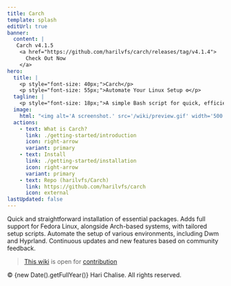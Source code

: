 ```yaml
---
title: Carch 
template: splash
editUrl: true 
banner:
  content: |
   Carch v4.1.5 
    <a href="https://github.com/harilvfs/carch/releases/tag/v4.1.4">
      Check Out Now
    </a>
hero:
  title: |
    <p style="font-size: 40px;">Carch</p>
    <p style="font-size: 55px;">Automate Your Linux Setup ⚙️</p>
  tagline: |
    <p style="font-size: 18px;">A simple Bash script for quick, efficient, and preconfigured Linux system setup (Arch & Fedora) 🧩</p>
  image:
    html: "<img alt='A screenshot.' src='/wiki/preview.gif' width='500' />"
  actions:
    - text: What is Carch?
      link: ./getting-started/introduction
      icon: right-arrow
      variant: primary
    - text: Install 
      link: ./getting-started/installation
      icon: right-arrow
      variant: primary
    - text: Repo (harilvfs/Carch)
      link: https://github.com/harilvfs/carch
      icon: external
lastUpdated: false
---
```



<CardGrid stagger>
	<Card title="Easy Setup" icon="setting">
		Quick and straightforward installation of essential packages.
	</Card>
	<Card title="Fedora" icon="linux">
		Adds full support for Fedora Linux, alongside Arch-based systems, with tailored setup scripts.
  </Card>
	<Card title="Multiple Scripts" icon="add-document">
		Automate the setup of various environments, including Dwm and Hyprland.
	</Card>
	<Card title="Active Development" icon="approve-check">
		Continuous updates and new features based on community feedback.
	</Card>
</CardGrid>

> [This wiki](https://github.com/carch-docs/wiki) is open for [contribution](https://github.com/carch-org/wiki/fork)


<AboutAstro title="">
  &copy; {new Date().getFullYear()} Hari Chalise. All rights reserved.
</AboutAstro>


